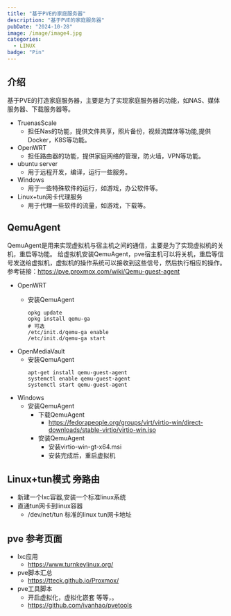 ```yaml
---
title: "基于PVE的家庭服务器"
description: "基于PVE的家庭服务器"
pubDate: "2024-10-28"
image: /image/image4.jpg
categories:
  - LINUX
badge: "Pin"
---
```


## 介绍
基于PVE的打造家庭服务器，主要是为了实现家庭服务器的功能，如NAS、媒体服务器、下载服务器等。
* TruenasScale
    * 担任Nas的功能，提供文件共享，照片备份，视频流媒体等功能,提供Docker，K8S等功能。
* OpenWRT
    * 担任路由器的功能，提供家庭网络的管理，防火墙，VPN等功能。
* ubuntu server
    * 用于远程开发，编译，运行一些服务。
* Windows
    * 用于一些特殊软件的运行，如游戏，办公软件等。
* Linux+tun网卡代理服务
    * 用于代理一些软件的流量，如游戏，下载等。



## QemuAgent
 QemuAgent是用来实现虚拟机与宿主机之间的通信，主要是为了实现虚拟机的关机，重启等功能。
 给虚拟机安装QemuAgent，pve宿主机可以将关机，重启等信号发送给虚拟机，虚拟机的操作系统可以接收到这些信号，然后执行相应的操作。
 参考链接：https://pve.proxmox.com/wiki/Qemu-guest-agent
 * OpenWRT
    * 安装QemuAgent
    
        ```shell
        opkg update
        opkg install qemu-ga
        # 可选
        /etc/init.d/qemu-ga enable
        /etc/init.d/qemu-ga start
        ```
* OpenMediaVault
    * 安装QemuAgent
        ```shell
        apt-get install qemu-guest-agent
        systemctl enable qemu-guest-agent
        systemctl start qemu-guest-agent
        ```
* Windows
    * 安装QemuAgent
        * 下载QemuAgent
            * https://fedorapeople.org/groups/virt/virtio-win/direct-downloads/stable-virtio/virtio-win.iso
        * 安装QemuAgent
            * 安装virtio-win-gt-x64.msi
            * 安装完成后，重启虚拟机


## Linux+tun模式 旁路由
* 新建一个lxc容器,安装一个标准linux系统
* 直通tun网卡到linux容器
    * /dev/net/tun 标准的linux tun网卡地址


## pve 参考页面
* lxc应用
    * https://www.turnkeylinux.org/
* pve脚本汇总
    * https://tteck.github.io/Proxmox/
* pve工具脚本
    * 开启虚拟化，虚拟化嵌套 等等，。
    * https://github.com/ivanhao/pvetools